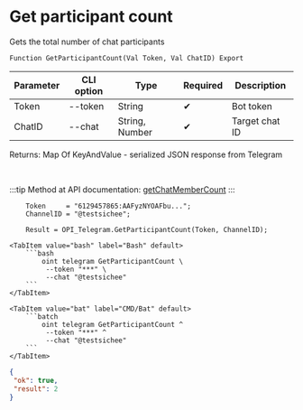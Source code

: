 ﻿---
sidebar_position: 6
description:  Gets the total number of chat participantsСтраницы
keywords: [1C, 1С, 1С:Enterprise, 1С:Enterprise 8.3, API, Integration, Services, Exchange, OneScript, CLI, Telegram]
---


# Get participant count
 Gets the total number of chat participants



`Function GetParticipantCount(Val Token, Val ChatID) Export`

  | Parameter | CLI option | Type | Required | Description |
  |-|-|-|-|-|
  | Token | --token | String | &#x2714; | Bot token |
  | ChatID | --chat | String, Number | &#x2714; | Target chat ID |

  
  Returns:  Map Of KeyAndValue - serialized JSON response from Telegram

<br/>

:::tip
Method at API documentation: [getChatMemberCount](https://core.telegram.org/bots/api#getchatmembercount)
:::
<br/>



```bsl title="1C:Enterprise/OneScript code example"
    Token     = "6129457865:AAFyzNYOAFbu...";
    ChannelID = "@testsichee";

    Result = OPI_Telegram.GetParticipantCount(Token, ChannelID);
```
 

 <Tabs>
  
    <TabItem value="bash" label="Bash" default>
        ```bash
            oint telegram GetParticipantCount \
             --token "***" \
             --chat "@testsichee"
        ```
    </TabItem>
  
    <TabItem value="bat" label="CMD/Bat" default>
        ```batch
            oint telegram GetParticipantCount ^
             --token "***" ^
             --chat "@testsichee"
        ```
    </TabItem>
</Tabs>


```json title="Result"
{
 "ok": true,
 "result": 2
}
```
